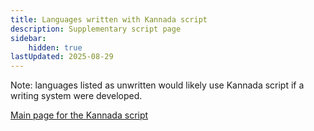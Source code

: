 ```yaml
---
title: Languages written with Kannada script
description: Supplementary script page
sidebar:
    hidden: true
lastUpdated: 2025-08-29
---
```



Note: languages listed as unwritten would likely use Kannada script if a writing system were developed.

<WsList script='Knda' />

[Main page for the Kannada script](/scrlang/scripts/knda)

